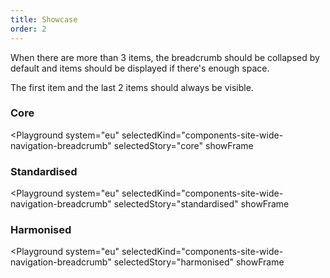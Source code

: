 ```yaml
---
title: Showcase
order: 2
---
```



When there are more than 3 items, the breadcrumb should be collapsed by default and items should be displayed if there's enough space.

The first item and the last 2 items should always be visible.

### Core

<Playground
  system="eu"
  selectedKind="components-site-wide-navigation-breadcrumb"
  selectedStory="core"
  showFrame
>
  <Html markup={breadcrumbLongDefault} />
</Playground>

### Standardised

<Playground
  system="eu"
  selectedKind="components-site-wide-navigation-breadcrumb"
  selectedStory="standardised"
  showFrame
>
  <Html markup={breadcrumbLongDefault} />
</Playground>

### Harmonised

<Playground
  system="eu"
  selectedKind="components-site-wide-navigation-breadcrumb"
  selectedStory="harmonised"
  showFrame
>
  <Html markup={breadcrumbLongDefault} />
</Playground>
